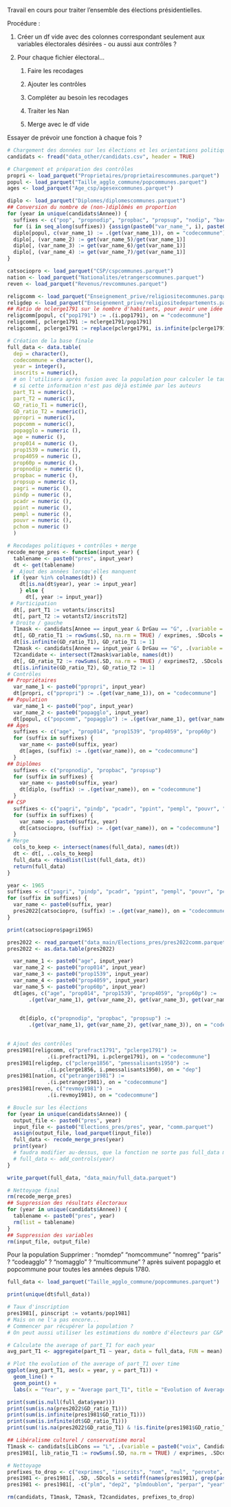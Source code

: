 Travail en cours pour traiter l'ensemble des élections présidentielles.

Procédure :

1.  Créer un df vide avec des colonnes correspondant seulement aux variables électorales désirées - ou aussi aux contrôles ?

2.  Pour chaque fichier électoral...

    1.  Faire les recodages

    2.  Ajouter les contrôles

    3.  Compléter au besoin les recodages

    4.  Traiter les Nan

    5.  Merge avec le df vide

Essayer de prévoir une fonction à chaque fois ?

```r
# Chargement des données sur les élections et les orientations politiques
candidats <- fread("data_other/candidats.csv", header = TRUE)

# Chargement et préparation des contrôles
propri <- load_parquet("Proprietaires/proprietairescommunes.parquet")
popul <- load_parquet("Taille_agglo_commune/popcommunes.parquet")
ages <- load_parquet("Age_csp/agesexcommunes.parquet")

diplo <- load_parquet("Diplomes/diplomescommunes.parquet")
## Conversion du nombre de (non-)diplômés en proportion
for (year in unique(candidats$Annee)) {
  suffixes <- c("pop", "propnodip", "propbac", "propsup", "nodip", "bac", "sup")
  for (i in seq_along(suffixes)) {assign(paste0("var_name_", i), paste0(suffixes[i], year))}
  diplo[popul, c(var_name_1) := .(get(var_name_1)), on = "codecommune"]
  diplo[, (var_name_2) := get(var_name_5)/get(var_name_1)]
  diplo[, (var_name_3) := get(var_name_6)/get(var_name_1)]
  diplo[, (var_name_4) := get(var_name_7)/get(var_name_1)]
}

catsociopro <- load_parquet("CSP/cspcommunes.parquet")
nation <- load_parquet("Nationalites/etrangerscommunes.parquet")
reven <- load_parquet("Revenus/revcommunes.parquet")

religcomm <- load_parquet("Enseignement_prive/religiositecommunes.parquet")
religdep <- load_parquet("Enseignement_prive/religiositedepartements.parquet")
## Ratio de nclerge1791 sur le nombre d'habitants, pour avoir une idée de la présence des institutions religieuses dans la commune.
religcomm[popul, c("pop1791") := .(i.pop1791), on = "codecommune"]
religcomm[, pclerge1791 := nclerge1791/pop1791]
religcomm[, pclerge1791 := replace(pclerge1791, is.infinite(pclerge1791), NA)]
```

```r
# Création de la base finale
full_data <- data.table(
  dep = character(),
  codecommune = character(),
  year = integer(),
  inscrits = numeric(), 
  # on l'utilisera après fusion avec la population pour calculer le taux d'inscrits
  # si cette information n'est pas déjà estimée par les auteurs
  part_T1 = numeric(),
  part_T2 = numeric(),
  GD_ratio_T1 = numeric(),
  GD_ratio_T2 = numeric(),
  ppropri = numeric(),
  popcomm = numeric(),
  popagglo = numeric (),
  age = numeric (),
  prop014 = numeric (),
  prop1539 = numeric (),
  prop4059 = numeric (),
  prop60p = numeric (),
  propnodip = numeric (),
  propbac = numeric (),
  propsup = numeric (),
  pagri = numeric (),
  pindp = numeric (),
  pcadr = numeric (),
  ppint = numeric (),
  pempl = numeric (),
  pouvr = numeric (),
  pchom = numeric ()
  )
```

```r
# Recodages politiques + contrôles + merge
recode_merge_pres <- function(input_year) {
  tablename <- paste0("pres", input_year)
  dt <- get(tablename)
 #  Ajout des années lorsqu'elles manquent
  if (year %in% colnames(dt)) {
    dt[is.na(dt$year), year := input_year]
    } else {
      dt[, year := input_year]}
 # Participation
  dt[, part_T1 := votants/inscrits]
  dt[, part_T2 := votantsT2/inscritsT2]
 # Droite / gauche
  T1mask <- candidats[Annee == input_year & DrGau == "G", .(variable = paste0("voix", Candidat))]
  dt[, GD_ratio_T1 := rowSums(.SD, na.rm = TRUE) / exprimes, .SDcols = T1mask$variable]
  dt[is.infinite(GD_ratio_T1), GD_ratio_T1 := 1]
  T2mask <- candidats[Annee == input_year & DrGau == "G", .(variable = paste0("voixT2", Candidat))]
  T2candidate <- intersect(T2mask$variable, names(dt))
  dt[, GD_ratio_T2 := rowSums(.SD, na.rm = TRUE) / exprimesT2, .SDcols = T2candidate]
  dt[is.infinite(GD_ratio_T2), GD_ratio_T2 := 1]
# Contrôles
## Propriétaires  
  var_name_1 <- paste0("ppropri", input_year)
  dt[propri, c("ppropri") := .(get(var_name_1)), on = "codecommune"]
## Population
  var_name_1 <- paste0("pop", input_year)
  var_name_2 <- paste0("popagglo", input_year)
  dt[popul, c("popcomm", "popagglo") := .(get(var_name_1), get(var_name_2)), on = "codecommune"]
## Âges
  suffixes <- c("age", "prop014", "prop1539", "prop4059", "prop60p")
  for (suffix in suffixes) {
    var_name <- paste0(suffix, year)
    dt[ages, (suffix) := .(get(var_name)), on = "codecommune"]
  }
## Diplômes
  suffixes <- c("propnodip", "propbac", "propsup")
  for (suffix in suffixes) {
    var_name <- paste0(suffix, year)
    dt[diplo, (suffix) := .(get(var_name)), on = "codecommune"]
  }
## CSP
  suffixes <- c("pagri", "pindp", "pcadr", "ppint", "pempl", "pouvr", "pchom")
  for (suffix in suffixes) {
    var_name <- paste0(suffix, year)
    dt[catsociopro, (suffix) := .(get(var_name)), on = "codecommune"]
  }
# Merge
  cols_to_keep <- intersect(names(full_data), names(dt))
  dt <- dt[, ..cols_to_keep]
  full_data <- rbindlist(list(full_data, dt))
  return(full_data)
}
```

```r
year <- 1965
suffixes <- c("pagri", "pindp", "pcadr", "ppint", "pempl", "pouvr", "pchom")
for (suffix in suffixes) {
  var_name <- paste0(suffix, year)
  pres2022[catsociopro, (suffix) := .(get(var_name)), on = "codecommune"]
}

print(catsociopro$pagri1965)

pres2022 <- read_parquet("data_main/Elections_pres/pres2022comm.parquet")
pres2022 <- as.data.table(pres2022)

  var_name_1 <- paste0("age", input_year)
  var_name_2 <- paste0("prop014", input_year)
  var_name_3 <- paste0("prop1539", input_year)
  var_name_4 <- paste0("prop4059", input_year)
  var_name_5 <- paste0("prop60p", input_year)
  dt[ages, c("age", "prop014", "prop1539", "prop4059", "prop60p") :=
       .(get(var_name_1), get(var_name_2), get(var_name_3), get(var_name_4), get(var_name_5)), on = "codecommune"]

    
    dt[diplo, c("propnodip", "propbac", "propsup") :=
       .(get(var_name_1), get(var_name_2), get(var_name_3)), on = "codecommune"]

  
# Ajout des contrôles
pres1981[religcomm, c("prefract1791", "pclerge1791") :=
             .(i.prefract1791, i.pclerge1791), on = "codecommune"]
pres1981[religdep, c("pclerge1856", "pmessalisants1950") :=
             .(i.pclerge1856, i.pmessalisants1950), on = "dep"]
pres1981[nation, c("petranger1981") :=
             .(i.petranger1981), on = "codecommune"]
pres1981[reven, c("revmoy1981") :=
             .(i.revmoy1981), on = "codecommune"]
```

```r
# Boucle sur les élections
for (year in unique(candidats$Annee)) {
  output_file <- paste0("pres", year) 
  input_file <- paste0("Elections_pres/pres", year, "comm.parquet")
  assign(output_file, load_parquet(input_file))
  full_data <- recode_merge_pres(year)
  print(year)
  # faudra modifier au-dessus, que la fonction ne sorte pas full_data mais pres<year>
  # full_data <- add_controls(year)
}

write_parquet(full_data, "data_main/full_data.parquet")
```

```r
# Nettoyage final
rm(recode_merge_pres)
## Suppression des résultats électoraux
for (year in unique(candidats$Annee)) {
  tablename <- paste0("pres", year)
  rm(list = tablename)
}
## Suppression des variables
rm(input_file, output_file)
```



Pour la population
Supprimer : "nomdep" "nomcommune" "nomreg" "paris" ? "codeagglo" ? "nomagglo" ? "multicommune" ? après suivent popagglo et popcommune pour toutes les années depuis 1780.

```r
full_data <- load_parquet("Taille_agglo_commune/popcommunes.parquet")

print(unique(dt$full_data))

# Taux d'inscription
pres1981[, pinscript := votants/pop1981]
# Mais on ne l'a pas encore...
# Commencer par récupérer la population ?
# On peut aussi utiliser les estimations du nombre d'électeurs par C&P
```

```r
# Calculate the average of part_T1 for each year
avg_part_T1 <- aggregate(part_T1 ~ year, data = full_data, FUN = mean)

# Plot the evolution of the average of part_T1 over time
ggplot(avg_part_T1, aes(x = year, y = part_T1)) +
  geom_line() +
  geom_point() +
  labs(x = "Year", y = "Average part_T1", title = "Evolution of Average part_T1 over Time")

```

```r
print(sum(is.null(full_data$year)))
print(sum(is.na(pres2022$GD_ratio_T1)))
print(sum(is.infinite(pres1981$GD_ratio_T1)))
print(sum(is.infinite(dt$GD_ratio_T1)))
print(sum(!is.na(pres2022$GD_ratio_T1) & !is.finite(pres1981$GD_ratio_T1)))

## Libéralisme culturel / conservatisme moral
T1mask <- candidats[LibCons == "L", .(variable = paste0("voix", Candidat))]
pres1981[, lib_ratio_T1 := rowSums(.SD, na.rm = TRUE) / exprimes, .SDcols = T1mask$variable]

# Nettoyage
prefixes_to_drop <- c("exprimes", "inscrits", "nom", "nul", "pervote", "ppar", "pvoix", "pvote", "voix", "vot")
pres1981 <- pres1981[, .SD, .SDcols = setdiff(names(pres1981), grep(paste0("^", paste(prefixes_to_drop, collapse = "|")), names(pres1981), value = TRUE))]
pres1981 <- pres1981[, -c("plm", "dep2", "plmdoublon", "perpar", "year")]

rm(candidats, T1mask, T2mask, T2candidates, prefixes_to_drop)
```
